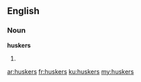 ==English==
===Noun===
'''huskers'''

#{{plural of|[[husker]]}}

[[ar:huskers]]
[[fr:huskers]]
[[ku:huskers]]
[[my:huskers]]